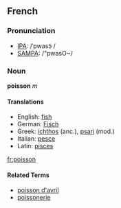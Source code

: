 ==French==
===Pronunciation===
*[[w:IPA|IPA]]: /ˈpwasɔ̃ /
*[[w:SAMPA|SAMPA]]: /"pwasO~/

===Noun===
'''poisson''' ''m''

====Translations====

*English: [[fish]]
*German: [[Fisch]]
*Greek: [[ichthos]] (anc.), [[psari]] (mod.)
*Italian: [[pesce]]
*Latin: [[pisces]]

[[fr:poisson]]
====Related Terms====
*[[poisson d'avril]]
*[[poissonerie]]